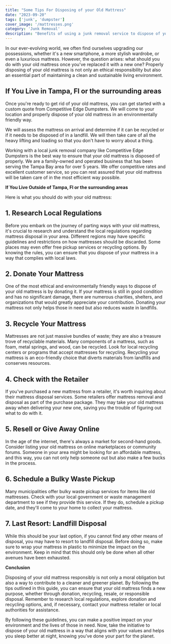 ```yaml
---
title: "Some Tips For Disposing of your Old Mattress"
date: "2023-09-20"
tags: ['junk', 'dumpster']
cover_image: '/mattresses.png'
category: 'Junk Removal'
description: "Benefits of using a junk removal service to dispose of your old mattress."
---
```


In our ever-evolving world, we often find ourselves upgrading our possessions, whether it's a new smartphone, a more stylish wardrobe, or even a luxurious mattress. However, the question arises: what should you do with your old mattress once you've replaced it with a new one? Properly disposing of your old mattress is not only an ethical responsibility but also an essential part of maintaining a clean and sustainable living environment.

<CustomImage src="https://raw.githubusercontent.com/bwestwood11/junk-removal-blog/main/images/old-mattress.png" alt='old mattress disposal in Tampa, FL' priority />

## **If You Live in Tampa, Fl or the surrounding areas**

Once you're ready to get rid of your old mattress, you can get started with a custom quote from Competitive Edge Dumpsters. We will come to your location and properly dispose of your old mattress in an environmentally friendly way. 

<CustomImage src="https://raw.githubusercontent.com/bwestwood11/junk-removal-blog/main/images/tampa.png" alt='junk removal in Tampa, FL' priority />

We will assess the mattress on arrival and determine if it can be recycled or if it needs to be disposed of in a landfill. We will then take care of all the heavy lifting and loading so that you don't have to worry about a thing.

Working with a local junk removal company like Competitive Edge Dumpsters is the best way to ensure that your old mattress is disposed of properly. We are a family-owned and operated business that has been serving the Tampa Bay area for over 5 years. We offer competitive rates and excellent customer service, so you can rest assured that your old mattress will be taken care of in the most efficient way possible.

**If You Live Outside of Tampa, Fl or the surrounding areas**

Here is what you should do with your old mattress:

## **1. Research Local Regulations**

Before you embark on the journey of parting ways with your old mattress, it's crucial to research and understand the local regulations regarding mattress disposal in your area. Different regions may have specific guidelines and restrictions on how mattresses should be discarded. Some places may even offer free pickup services or recycling options. By knowing the rules, you can ensure that you dispose of your mattress in a way that complies with local laws.

## **2. Donate Your Mattress**

One of the most ethical and environmentally friendly ways to dispose of your old mattress is by donating it. If your mattress is still in good condition and has no significant damage, there are numerous charities, shelters, and organizations that would greatly appreciate your contribution. Donating your mattress not only helps those in need but also reduces waste in landfills.

## **3. Recycle Your Mattress**

Mattresses are not just massive bundles of waste; they are also a treasure trove of recyclable materials. Many components of a mattress, such as foam, metal springs, and wood, can be recycled. Look for local recycling centers or programs that accept mattresses for recycling. Recycling your mattress is an eco-friendly choice that diverts materials from landfills and conserves resources.

<CustomImage src="https://raw.githubusercontent.com/bwestwood11/junk-removal-blog/main/images/recycle.png" alt='recycling your mattress in Tampa, FL' priority />

## **4. Check with the Retailer**

If you've purchased a new mattress from a retailer, it's worth inquiring about their mattress disposal services. Some retailers offer mattress removal and disposal as part of the purchase package. They may take your old mattress away when delivering your new one, saving you the trouble of figuring out what to do with it.

## **5. Resell or Give Away Online**

In the age of the internet, there's always a market for second-hand goods. Consider listing your old mattress on online marketplaces or community forums. Someone in your area might be looking for an affordable mattress, and this way, you can not only help someone out but also make a few bucks in the process.

## **6. Schedule a Bulky Waste Pickup**

Many municipalities offer bulky waste pickup services for items like old mattresses. Check with your local government or waste management department to see if they provide this service. If they do, schedule a pickup date, and they'll come to your home to collect your mattress.

## **7. Last Resort: Landfill Disposal**

While this should be your last option, if you cannot find any other means of disposal, you may have to resort to landfill disposal. Before doing so, make sure to wrap your mattress in plastic to minimize the impact on the environment. Keep in mind that this should only be done when all other avenues have been exhausted.

<CustomImage src="https://raw.githubusercontent.com/bwestwood11/junk-removal-blog/main/images/landfill.png" alt='Landfills in Tampa, FL for junk removal' priority />

**Conclusion**

Disposing of your old mattress responsibly is not only a moral obligation but also a way to contribute to a cleaner and greener planet. By following the tips outlined in this guide, you can ensure that your old mattress finds a new purpose, whether through donation, recycling, resale, or responsible disposal. Remember to research local regulations, explore donation and recycling options, and, if necessary, contact your mattress retailer or local authorities for assistance.

By following these guidelines, you can make a positive impact on your environment and the lives of those in need. Now, take the initiative to dispose of your old mattress in a way that aligns with your values and helps you sleep better at night, knowing you've done your part for the planet.
